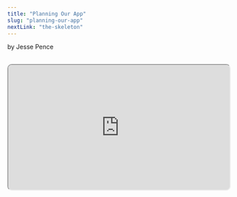 ```yaml
---
title: "Planning Our App"
slug: "planning-our-app"
nextLink: "the-skeleton"
---
```



by Jesse Pence

<Cat />

<br />

<iframe
  style="height: fit-content; aspect-ratio: 16/9; width: 100%; border-radius: 10px; shadow: 0 10px 10px 0 rgba(0, 0, 0, 0.2);"
  src="https://www.youtube.com/embed/mfBvqEZBU5A"
  id="ytplayer"
/>

<br />

## **Table of Contents**

<br />

<a href="#introduction">Introduction</a>
<a href="#What-We-Need">What We Need</a>
<a href="#The-Plan">The Plan</a>
<a href="#conclusion">Conclusion</a>

<br />

## **Introduction**

<br />

Alright folks, the time has finally come. We've spent the last six chapters making sure that we understood our tools, and it's time to put them to use. But, every good project needs a planning stage. This is especially true whenever you're not separating your concerns in a reasonable fashion. Since we're only using one file for everything, our app will be a bit of a mess if we don't plan it out.

<br />

If you read my history chapter, you know that a lack of structure was a defining feature of early JavaScript apps. However, my neurotic brain will not allow me to make a complete tragedy of an example, so we're going to be separating everything into React-style functional components very early on. They will simply all be in the same file lumped together.

<br />

Additionally, I could not bring myself to do inline styling. I mean, if I really wanted you to see how bad it could get, I would be using HTML style attributes. But, I'm not that cruel. While everything will be in one file, the CSS and the JavaScript will be organized into their own sections.

<br />

So, in our final chapter without a demo, we will be discussing how we want our app to work, which APIs we will leverage to make that happen, and how we will structure our code to make it all work.

## **What We Need**

<br />

As you saw in the introduction, we will be building a small mock shopping app with two terrible products. It will have a wide variety of features, including:

- Two static pages, "Home" and "About"
- A dynamic page for each product
- A dynamic page for all products
- A dynamic page to show the cart contents
- A cart that persists between page loads
- A theme that persists between page loads
- A reactive search bar that actively filters products

<br />

That's a lot of features to fit into one file! The key will be to focus on one thing at a time, and luckily we will be using the same tools to solve each of these problems. Let's see how each tool we've discussed so far will be essential to our app.

<br />

First, we learned about state management. The cart, the theme, the search bar, even the URL are all things that we will need to keep track of. Because we are using vanilla JavaScript, that means we will have to not only keep track of the state, but also update the DOM whenever the state changes. This is a lot of work, and it's easy to make mistakes.

<br />

Next, we learned about the `location` API. We learned that we can use it to read what is in the address bar. So, we can use it to determine which page to serve the user. However, the `location` just lets us read the URL. We need to be able to update it as well when the user clicks on a link.

<br />

Luckily, we learned about the `history` API as well. This will allow us to both update and listen for changes to the URL. With these two APIs combined, we will have full client-side routing in our app. But, what about the cart and the theme?

<br />

For that, we learned about the `localStorage` API. This will allow us to persist our cart and theme between page loads. This is a very simple API, but it is extremely useful when building any app-- not just a SPA.

<br />

We do still need to worry about how to accomodate search parameters, though. For that, we learned about the `URLSearchParams` API. This will allow us to read and update the search parameters in the URL and filter our products based on the user's search.

<br />

One additional web API that we will be using is the `web fetch` API. This will allow us to make requests to our mock database. In our case, we will be using this to get the products for our dynamic pages. Many single page applications use external APIs to populate their content, and we will be no exception. I needed this to be a fetch call so you could see how incorporating external data can be an issue in a single-page app.

<br />

## **The Plan**

<br />

After I've figured out the essential pages, my favorite place to start with a website is the nav-bar. If you know that you will have a layout that will wrap each page, it helps to have that established early. Because the nav-bar is static within our otherwise dynamic app, we can build it first and let everything change around it. We will also build a small footer just to make the navigation more obvious.

<br />

I'll show you the code for those in the next chapter. I want to discuss what comes between them first. This will be the dynamic portion of our app, and we need to find a way to fit everything else inside it. We need a home page, an about page, a products page, a unique page for each product, and a page to hold the contents of the user's cart. The question is: how do we have multiple pages inside one small part of one file?

<br />

The answer is that we won't be building pages at all. Instead, we will be building view templates and using them to populate the main area of the app based on the user's request. We will use the URL, the database, and the contents of localStorage to determine which template and how to populate it.

<br />

So, let's put on our programming hats and think about what we need to build to make this happen. First, we need to build a component that will match the URL to the appropriate view template, apply any user specifications, and then render everything to the DOM. This will be our Router component, and it will be the engine of our app. But, that's useless if we don't have a way of using that component. So, we need to build another component that allows us to navigate between the different view templates while inside the app.

<br />

This will be our Link component. Normally, we would use the `<a>` tag to navigate to different pages. The problem with this is that clicking on a link will completely reset the page. Even though we will be using `localStorage` to preserve some state, the browser still completely destroys and rebuilds the DOM from scratch. This causes a jarring white flash that single page apps are meant to avoid. Why make a single page app if we're not going to enjoy the benefits?

<br />

This means that we will need to alter the default behavior of our internal navigation links. To do this, we will be marking them with a custom Link class that will prevent the default behavior and instead use our Router component to navigate to the appropriate page. This will allow us to have the best of both worlds: the speed of a single page app and the linkability of a multi-page app. But, how will the router know how to match the path to the appropriate template?

<br />

While we could define everything inside the router component, our app will be unwieldy enough as it is. A common feature in many client-side routing libraries is a central route configuration. This allows us to define all of our routes in one place for easy maintenance. This way, if we need to change a route or add a new one, we don't have to worry about breaking the router as a whole. This will also allow us to keep our Router component small and focused on its job-- which is often the best idea when employing functional programming like we are.

<br />

## **Conclusion**

So, we have a plan. From this point forwards, it's all forward momentum. We will be building our app in a series of small steps, but each one will be slowly building to the end result. In our next chapter, we will build a skeleton for our app so we can start filling in the details.

<br />

No new code today!

<br />

[^1]: 1:
[^2]: 2:
